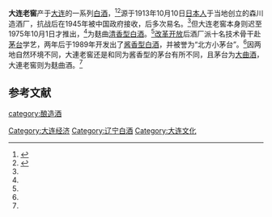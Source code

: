 '''大连老窖'''产于[[大连|大连]]的一系列[[中国烧酒|白酒]]，<ref name=zgcnbjscdd>{{cite book |author=于光 |title=中国陈年白酒收藏大典．名优酒分册 |url=https://books.google.com/books/about/%E4%B8%AD%E5%9B%BD%E9%99%88%E5%B9%B4%E7%99%BD%E9%85%92%E6%94%B6%E8%97%8F%E5%A4%A7%E5%85%B8_%E5%90%8D%E4%BC%98%E9%85%92.html?id=ybVWzQEACAAJ |year=2018年 |language=Zh-hans |location=[[天津市|天津市]] |publisher=天津科学技术出版社] |page=489页 |isbn=755764753X |access-date=2018年5月1日 |archive-date=2020年10月22日 |archive-url=https://web.archive.org/web/20201022185609/https://books.google.com/books/about/%E4%B8%AD%E5%9B%BD%E9%99%88%E5%B9%B4%E7%99%BD%E9%85%92%E6%94%B6%E8%97%8F%E5%A4%A7%E5%85%B8_%E5%90%8D%E4%BC%98%E9%85%92.html?id=ybVWzQEACAAJ }}</ref><ref name=l0>{{cite web|url=http://roll.sohu.com/20130201/n365231716.shtml|title=“大连老窖”获“北方小茅台”美誉|language=Zh-hans|accessdate=2012年2月1日|archive-date=2020年10月15日|archive-url=https://web.archive.org/web/20201015035229/http://roll.sohu.com/20130201/n365231716.shtml|dead-url=no}}</ref>源于1913年10月10日[[日本人|日本人]]于当地创立的森川造酒厂，抗战后在1945年被中国政府接收，后多次易名。<ref name=l0/>但大连老窖本身则迟至1975年10月1日才推出，<ref name=l0/>为麸曲[[清香型白酒|清香型白酒]]。<ref name=zgcnbjscdd/>[[改革开放|改革开放]]后酒厂派十名技术骨干赴[[茅台|茅台]]学艺，两年后于1989年开发出了[[酱香型白酒|酱香型白酒]]，并被誉为“北方小茅台”。<ref name=l0/>因两地自然环境不同，大連老窖还是和同为酱香型的茅台有所不同，且茅台为[[大曲酒|大曲酒]]，大連老窖则为麸曲酒。<ref name=zgcnbjscdd/>

==参考文献==
{{reflist}}
{{饮料小作品}}
{{中華酒文化}}

[[category:酿造酒|category:酿造酒]]
[[Category:大连经济|Category:大连经济]]
[[Category:辽宁白酒|Category:辽宁白酒]]
[[Category:大连文化|Category:大连文化]]